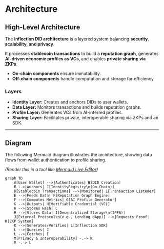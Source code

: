 # Architecture

## High-Level Architecture
The **Inflection DID architecture** is a layered system balancing **security, scalability, and privacy**.  

It processes **stablecoin transactions** to build a **reputation graph**, generates **AI-driven economic profiles as VCs**, and enables **private sharing via ZKPs**.  

- **On-chain components** ensure immutability.  
- **Off-chain components** handle computation and storage for efficiency.  

### Layers
- **Identity Layer:** Creates and anchors DIDs to user wallets.  
- **Data Layer:** Monitors transactions and builds reputation graphs.  
- **Profile Layer:** Generates VCs from AI-inferred profiles.  
- **Sharing Layer:** Facilitates private, interoperable sharing via ZKPs and an SDK.  

---

## Diagram
The following Mermaid diagram illustrates the architecture, showing data flows from wallet authentication to profile sharing.  

*(Render this in a tool like [Mermaid Live Editor](https://mermaid.live))*  

```mermaid
graph TD
    A[User Wallet] -->|Authenticates| B[DID Creation]
    B -->|Anchors| C[IdentityRegistry\n(On-Chain)]
    D[Stablecoin Transactions] -->|Monitored| E[Transaction Listener]
    E -->|Feeds Data| F[Reputation Graph Engine]
    F -->|Computes Metrics| G[AI Profile Generator]
    G -->|Outputs| H[Verifiable Credential (VC)]
    H -->|Stores Hash| C
    H -->|Stores Data| I[Decentralized Storage\n(IPFS)]
    J[External Protocol\n(e.g., Lending dApp)] -->|Requests Proof| K[ZKP System]
    K -->|Generates/Verifies| L[Inflection SDK]
    L -->|Queries| C
    L -->|Fetches| I
    M[Privacy & Interoperability] -.-> K
    M -.-> L
